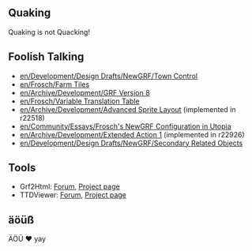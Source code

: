 {{en/Archive/Community/Users/Infobox Developer|
realname=frosch|
birthyear=1982|
codingspec=quaking|
currentstat=Active|
website=devs.openttd.org/~frosch|
}}

== Quaking ==
Quaking is not Quacking!

== Foolish Talking ==
* [[en/Development/Design Drafts/NewGRF/Town Control]]
* [[en/Frosch/Farm Tiles]]
* [[en/Archive/Development/GRF Version 8]]
* [[en/Frosch/Variable Translation Table]]
* [[en/Archive/Development/Advanced Sprite Layout]] (implemented in r22518)
* [[en/Community/Essays/Frosch's NewGRF Configuration in Utopia]]
* [[en/Archive/Development/Extended Action 1]] (implemented in r22926)
* [[en/Development/Design Drafts/NewGRF/Secondary Related Objects]]

== Tools ==
* Grf2Html: [http://www.tt-forums.net/viewtopic.php?f=68&t=34279 Forum], [http://dev.openttdcoop.org/projects/grf2html Project page]
* TTDViewer: [http://www.tt-forums.net/viewtopic.php?f=68&t=46927 Forum], [http://dev.openttdcoop.org/projects/ttdviewer Project page]

== äöüß ==
ÄÖÜ ♥ yay